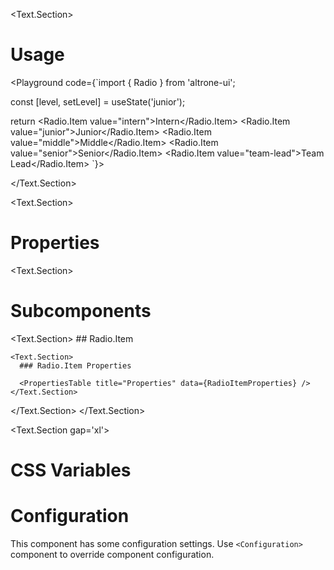 
<BluePrint title="Radio" description="This component is used to render list of options where user can select only one of the options" />

<Text.Section>
# Usage

  <Playground code={`import { Radio } from 'altrone-ui';

const [level, setLevel] = useState('junior');

return <Radio value={level} onChange={setLevel}>
  <Radio.Item value="intern">Intern</Radio.Item>
  <Radio.Item value="junior">Junior</Radio.Item>
  <Radio.Item value="middle">Middle</Radio.Item>
  <Radio.Item value="senior">Senior</Radio.Item>
  <Radio.Item value="team-lead">Team Lead</Radio.Item>
</Radio>
`}>
      <RadioDemo />
    </Playground>

</Text.Section>

<Text.Section>
  # Properties

  <PropertiesTable title="Properties" data={RadioProperties} />
</Text.Section>

<Text.Section>
  # Subcomponents

  <Text.Section>
    ## Radio.Item

    <Text.Section>
      ### Radio.Item Properties

      <PropertiesTable title="Properties" data={RadioItemProperties} />
    </Text.Section>
  </Text.Section>
</Text.Section>

<Text.Section gap='xl'>
  # CSS Variables
  <CSSVariablesList data={RadioCSSVariables} />
</Text.Section>

# Configuration

This component has some configuration settings. Use `<Configuration>` component to override component configuration.

<ConfigTable filter="radio." />